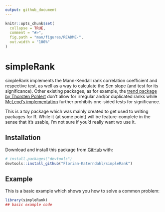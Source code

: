 ```yaml
---
output: github_document
---
```


<!-- README.md is generated from README.Rmd. Please edit that file -->

```r
knitr::opts_chunk$set(
  collapse = TRUE,
  comment = "#>",
  fig.path = "man/figures/README-",
  out.width = "100%"
)
```

# simpleRank

<!-- badges: start -->
<!-- badges: end -->

simpleRank implements the Mann-Kendall rank correlation coefficient and respective test, as well as a way to calculate the Sen slope (and test for its significance). Other existing packages, as for example, the [trend package by Thorsten Pohlert](https://CRAN.R-project.org/package=trend) don't allow for irregular and/or duplicated ranks while [McLeod's implementation](https://CRAN.R-project.org/package=Kendall) further prohibits one-sided tests for significance.

This is a toy package which was mainly created to get used to writing packages for R. While it (at some point) will be feature-complete in the sense that it's usable, I'm not sure if you'd really want wo use it.

## Installation

Download and install this package from [GitHub](https://github.com/) with:

``` r
# install.packages("devtools")
devtools::install_github("Florian-Katerndahl/simpleRank")
```
## Example

This is a basic example which shows you how to solve a common problem:

```r
library(simpleRank)
## basic example code
```
